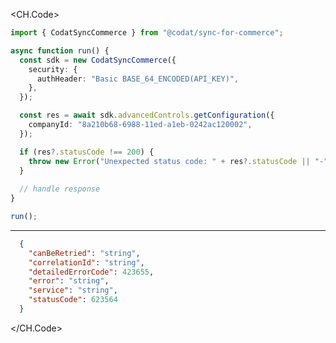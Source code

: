 
<CH.Code>
```typescript GetConfiguration.ts
import { CodatSyncCommerce } from "@codat/sync-for-commerce";

async function run() {
  const sdk = new CodatSyncCommerce({
    security: {
      authHeader: "Basic BASE_64_ENCODED(API_KEY)",
    },
  });

  const res = await sdk.advancedControls.getConfiguration({
    companyId: "8a210b68-6988-11ed-a1eb-0242ac120002",
  });

  if (res?.statusCode !== 200) {
    throw new Error("Unexpected status code: " + res?.statusCode || "-");
  }
  
  // handle response
}

run();
```
---

```json Example Response
  {
    "canBeRetried": "string",
    "correlationId": "string",
    "detailedErrorCode": 423655,
    "error": "string",
    "service": "string",
    "statusCode": 623564
  }
```
</CH.Code>
